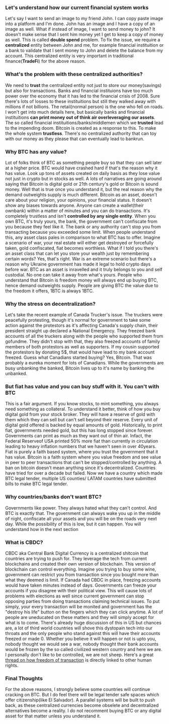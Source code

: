 
<div className={styles["Welcome"]}>


### Let's understand how our current financial system works

Let's say I want to send an image to my friend John. I can copy paste image into a platform and I'm done. John has an image and I have a copy 
of an image as well. What if instead of image, I want to send money to john? It doesn't make sense that I sent him money yet I get to
keep a copy of money as well. This is called **double spend** problem. To fix the issue, we require a **centralized** entity between John and me, for example financial instituition
or a bank to validate that I sent money to John and delete the balance from my account. This centralized entity is very important
in traditional finance(**TradeFi**) for the above reason.

### What's the problem with these centralized authorities?

We need to **trust** the centralized entity not just to store our money(savings) but also for transactions. Banks and financial instituions
have too much power over the economy that it has led to the financial crisis of 2008. Sure there's lots of losses to these
instituitions but still they walked away with millions if not billions. The retail(normal person) is the one who fell on roads. I won't get
into much details here, but basically banks and financial instituitions **can print money out of think air overleveraging our assets**. 
The so called financial instituitions/banks/middlemen which we **trusted** lead to the impending doom. Bitcoin is created as a response to this.
To make the whole system **trustless**. There's no centralized authority that can toy with our money as they please that can eventually lead
to bankrun.

### Why BTC has any value?

Lot of folks think of BTC as something people buy so that they can sell later at a higher price. BTC would have crashed hard if that's the 
reason why it has value. Look up tons of assets created on daily basis as they lose value not just in crypto but in stocks as well. A lots of 
narratives are going around saying that Bitcoin is digital gold or 21th century's gold or Bitcoin is sound money. Well that is true once you
understand it, but the real reason why the demand outweights supply is much different. Bitcoin as an asset, doesn't care about your religion,
your opinions, your financial status. It doesn't show any biases towards anyone. Anyone can create a wallet(their ownbank) within a matter
of minutes and you can do transactions. It's completely trustless and isn't **controlled by any single entity**. When you own BTC, it's truly yours,
the bank, the government can't confiscate from you because they feel like it. The bank or any authority can't stop you from transacting because you
exceeded some limit. When people understand this, any asset class pales in comparison to what BTC has to offer. Imagine a scenario of war, your
real estate will either get destroyed or forcefully taken, gold confiscated, fiat becomes worthless. What if I told you there's an asset class
that can let you store your wealth just by remembering certain words? Yes, that's right. War is an extreme scenario but there's a reason why
Ukraine government has made it legal to hold crypto days before war. BTC as an asset is inravelled and it truly belongs to you and self
custodial. No one can take it away from what's yours. People who understand that Bitcoin is freedom money will always end up buying BTC, hence 
demand outweights supply. People are giving BTC the value due to the freedom it offers, 1BTC is always 1BTC.

### Why the stress on decentralization?

Let's take the recent example of Canada Trucker's issue. The truckers were peacefully protesting, though it's normal for government to take some
action against the protestors as it's affecting Canada's supply chain, their president straight up declared a National Emergency. They freezed 
bank accounts of all the truckers along with the people who supported them from gofundme. They didn't stop with that, they also freezed accounts of family members
of both protestors as well as supporters. If my cousin supported the protestors by donating 5$, that would have lead to my bank account freezed.
Guess what Canadians started buying? Yes, Bitcoin. That was probably a eureka moment for lots of Canadians. While the governments are busy
unbanking the banked, Bitcoin lives up to it's name by banking the unbanked.

### But fiat has value and you can buy stuff with it. You can't with BTC

This is a fair argument. If you know stocks, to mint something, you always need something as collateral. To understand it better, think of
how you buy digital gold from your stock broker. They will have a reserve of gold with them which they can sell but can't sell beyond their 
reserve. Every unit of digital gold offered is backed by equal amounts of gold. Historically, to print fiat, governments needed gold, but this has long 
stopped since forever. Governments can print as much as they want out of thin air. Infact, the Federal Reserveof USA printed 50% more 
fiat than currently in circulation leading to heavy inflation numbers that we haven't seen in over 40years. Fiat is purely a faith based 
system, where you trust the government that it has value. Bitcoin is a faith system where you value freedom and see value in peer to peer 
transactions that can't be stopped/controlled by anything. A ban on bitcoin doesn't mean anything since it's decentralized. Countries have tried
for over a decade but failed. Now we have a country which made BTC legal tender, multiple US counties/ LATAM countries have submitted bills 
to make BTC legal tender. 

### Why countries/banks don't want BTC?


Governments like power. They always hated what they can't control. And BTC is exactly that. The government can always wake you up in the middle
of night, confiscate all your assets and you will be on the roads very next day. While the possibility of this is low, but it can happen. You will
understand how in the next section

### What is CBDC?

CBDC aka Central Bank Digital Currency is a centralized shitcoin that countries are trying to push for. They leverage the tech from current
blockchains and created their own version of blockchain. This version of blockchain can control everything. Imagine you trying to buy some wine,
government can restrict you from transaction since you bought more than what they deemed is limit. If Canada had CBDC in place, freezing accounts
would have taken minutes instead of days. Governments can freeze your accounts if you disagree with their political view. This will cause lots of
problems with elections as well since current government can stop opposing parties from doing transactions claiming technical issues. To put simply, 
your every transaction will be monited and government has the "destroy his life" button on the fingers which they can click anytime.
A lot of people are uneducated on these matters and they will simply accept for what is to come. There's already huge discussion of this in US
but chances are, a lot of third world countries will shove this dystopain tech into our throats and the only people who stand against this will
have their accounts freezed or made 0. Whether you believe it will happen or not is upto you, nobody thought we would see a war, nobody thought
their bank accounts would be frozen by the so called civilized western country and here we are. I personally don't like to be controlled, we are not sheep. 
Here's a great [thread on how freedom of transaction](https://twitter.com/punk6529/status/1494444624630403083) is directly linked to other human rights.

### Final Thoughts

For the above reasons, I strongly believe some countries will continue cracking on BTC. But I do feel there will be legal tender safe spaces which
offer citizenship(like El Salvador). A parallel systems will be built to push back, as these centralized currencies become obselete and decentralized
alternatives become a reality. I do not recomment buying BTC or any digital asset for that matter unless you understand it.


</div>
